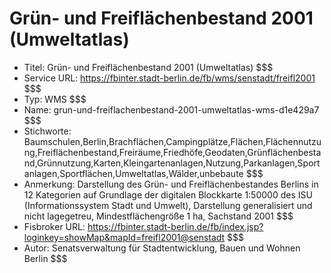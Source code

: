 # Grün- und Freiflächenbestand 2001 (Umweltatlas)
- Titel: Grün- und Freiflächenbestand 2001 (Umweltatlas) $$$
- Service URL: https://fbinter.stadt-berlin.de/fb/wms/senstadt/freifl2001 $$$
- Typ: WMS $$$
- Name: grun-und-freiflachenbestand-2001-umweltatlas-wms-d1e429a7 $$$
- Stichworte: Baumschulen,Berlin,Brachflächen,Campingplätze,Flächen,Flächennutzung,Freiflächenbestand,Freiräume,Friedhöfe,Geodaten,Grünflächenbestand,Grünnutzung,Karten,Kleingartenanlagen,Nutzung,Parkanlagen,Sportanlagen,Sportflächen,Umweltatlas,Wälder,unbebaute $$$
- Anmerkung: Darstellung des Grün- und Freiflächenbestandes Berlins in 12 Kategorien auf Grundlage der digitalen Blockkarte 1:50000 des ISU (Informationssystem Stadt und Umwelt), Darstellung generalisiert und nicht lagegetreu, Mindestflächengröße 1 ha, Sachstand 2001 $$$
- Fisbroker URL: https://fbinter.stadt-berlin.de/fb/index.jsp?loginkey=showMap&mapId=freifl2001@senstadt $$$
- Autor: Senatsverwaltung für Stadtentwicklung, Bauen und Wohnen Berlin $$$
